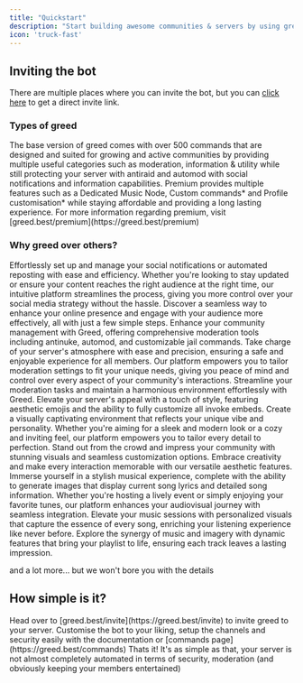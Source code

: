 ```yaml
---
title: "Quickstart"
description: "Start building awesome communities & servers by using greed"
icon: 'truck-fast'
---
```


## Inviting the bot

There are multiple places where you can invite the bot, but you can <a href="https://greed.best/invite" target="_blank">click here</a> to get a direct invite link.

### Types of greed

<AccordionGroup>
  <Accordion
    icon="robot"
    title="Base Version: All you need for an awesome community"
  >
    The base version of greed comes with over 500 commands that are designed and
    suited for growing and active communities by providing multiple useful
    categories such as moderation, information & utility while still protecting
    your server with antiraid and automod with social notifications and
    information capabilities.
  </Accordion>
  <Accordion
    icon="wand-magic-sparkles"
    title="Premium: Truly the full all-in-one."
  >
    Premium provides multiple features such as a Dedicated Music Node, Custom
    commands* and Profile customisation* while staying affordable and providing
    a long lasting experience. For more information regarding premium, visit
    [greed.best/premium](https://greed.best/premium)
  </Accordion>
</AccordionGroup>

### Why greed over others?

<AccordionGroup>

<Accordion icon="share-from-square" title="Social Commands & Posters">
  Effortlessly set up and manage your social notifications or automated
  reposting with ease and efficiency. Whether you're looking to stay updated or
  ensure your content reaches the right audience at the right time, our
  intuitive platform streamlines the process, giving you more control over your
  social media strategy without the hassle. Discover a seamless way to enhance
  your online presence and engage with your audience more effectively, all with
  just a few simple steps.
</Accordion>
<Accordion icon="scale-balanced" title="Moderation Functionality">
  Enhance your community management with Greed, offering comprehensive
  moderation tools including antinuke, automod, and customizable jail commands.
  Take charge of your server's atmosphere with ease and precision, ensuring a
  safe and enjoyable experience for all members. Our platform empowers you to
  tailor moderation settings to fit your unique needs, giving you peace of mind
  and control over every aspect of your community's interactions. Streamline
  your moderation tasks and maintain a harmonious environment effortlessly with
  Greed.
</Accordion>
<Accordion icon="star" title="The Aesthetic Option">
  Elevate your server's appeal with a touch of style, featuring aesthetic emojis
  and the ability to fully customize all invoke embeds. Create a visually
  captivating environment that reflects your unique vibe and personality.
  Whether you're aiming for a sleek and modern look or a cozy and inviting feel,
  our platform empowers you to tailor every detail to perfection. Stand out from
  the crowd and impress your community with stunning visuals and seamless
  customization options. Embrace creativity and make every interaction memorable
  with our versatile aesthetic features.
</Accordion>
<Accordion icon="music" title="Music & Images">
  Immerse yourself in a stylish musical experience, complete with the ability to
  generate images that display current song lyrics and detailed song
  information. Whether you're hosting a lively event or simply enjoying your
  favorite tunes, our platform enhances your audiovisual journey with seamless
  integration. Elevate your music sessions with personalized visuals that
  capture the essence of every song, enriching your listening experience like
  never before. Explore the synergy of music and imagery with dynamic features
  that bring your playlist to life, ensuring each track leaves a lasting
  impression.
</Accordion>

</AccordionGroup>

and a lot more... but we won't bore you with the details

## How simple is it? 

<Steps>
  <Step title="Invite greed">
    Head over to [greed.best/invite](https://greed.best/invite) to invite greed
    to your server.
  </Step>
  <Step title="Setup and customise">
    Customise the bot to your liking, setup the channels and security easily
    with the documentation or [commands page](https://greed.best/commands)
  </Step>
  <Step title="Sit back, let greed take over">
    Thats it! It's as simple as that, your server is not almost completely
    automated in terms of security, moderation (and obviously keeping your
    members entertained)
  </Step>
</Steps>

